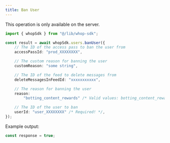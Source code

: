 ```yaml
---
title: Ban User
---
```

<Note>This operation is only available on the server.</Note>
```typescript
import { whopSdk } from "@/lib/whop-sdk";

const result = await whopSdk.users.banUser({
	// The ID of the access pass to ban the user from
	accessPassId: "prod_XXXXXXXX",

	// The custom reason for banning the user
	customReason: "some string",

	// The ID of the feed to delete messages from
	deleteMessagesInFeedId: "xxxxxxxxxxx",

	// The reason for banning the user
	reason:
		"botting_content_rewards" /* Valid values: botting_content_rewards | botting_negative_reviews | control_center_blocked_country | harassment | other | spamming */,

	// The ID of the user to ban
	userId: "user_XXXXXXXX" /* Required! */,
});

```

Example output:

```typescript
const response = true;

```
